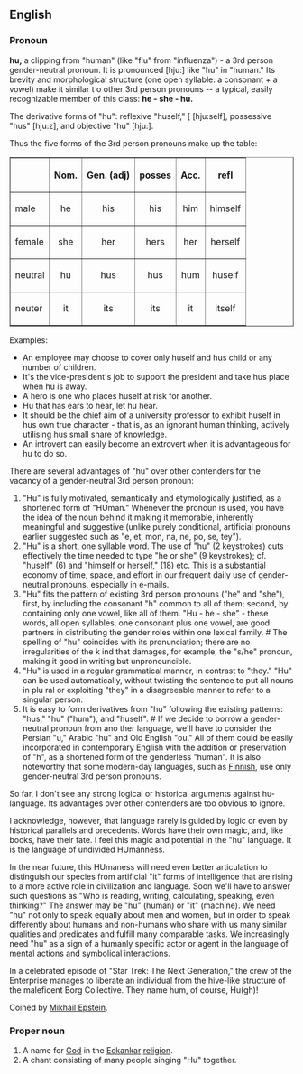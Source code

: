 ==English==
===Pronoun===
'''hu,'''  a clipping from  "human" (like "flu" from "influenza") - a 3rd person 
gender-neutral pronoun.  It is pronounced [hju:] like "hu" in "human." Its brevity and morphological structure (one open syllable: a consonant + a vowel) make it similar t o other 3rd person pronouns -- a typical, easily recognizable member of this class: '''he - she - hu.'''

The derivative forms of "hu": reflexive "huself," [ [hju:self], possessive "hus" [hju:z], and objective "hu" [hju:].

Thus the five forms of the 3rd person pronouns make up the table:

<table border="1" align="center" cellpadding="6">
<tr><td>&nbsp;</th><th>Nom.<th>Gen. (adj)</th><th>posses</th><th>Acc.<th>refl</tr>
<tr><td>male<td align="center">he<td align="center">his<td align="center">his<td align="center">him<td align="center">himself</tr>
<tr><td>female<td align="center">she<td align="center">her<td align="center">hers<td align="center">her<td align="center">herself</tr>
<tr><td>neutral<td align="center">hu<td align="center">hus<td align="center">hus<td align="center">hum<td align="center">huself</tr>
<tr><td>neuter<td align="center">it<td align="center">its<td align="center">its<td align="center">it<td align="center">itself</tr>
</table>

Examples:
*An employee may choose to cover only huself and hus child or any number of children.
*It's the vice-president's job to support the president and take hus place when hu is away.
*A hero is one who places huself at risk for another.
*Hu that has ears to hear, let hu hear.
*It should be the chief aim of a university professor to exhibit huself in hus own true character - that is, as an ignorant human thinking, actively utilising hus small share of knowledge.
*An introvert can easily become an extrovert when it is advantageous for hu to do so.

There are several advantages of "hu" over other contenders for the vacancy of a gender-neutral 3rd person pronoun:

#  "Hu" is fully motivated, semantically and etymologically justified, as a shortened form of "HUman."  Whenever the pronoun is used, you have the idea  of the noun behind it making it memorable, inherently meaningful and suggestive (unlike purely conditional, artificial pronouns earlier suggested such as "e, et, mon, na, ne, po, se, tey").
#"Hu" is a short, one syllable word. The use of "hu" (2 keystrokes) cuts effectively the time needed to type "he or she" (9 keystrokes); cf. "huself" (6)  and "himself or herself," (18) etc. This is a substantial economy of time, space, and effort in our frequent daily use of gender-neutral pronouns, especially in e-mails.
# "Hu" fits the pattern of existing 3rd person pronouns ("he" and "she"), first, by including the  consonant "h" common to all of them; second, by containing only one vowel, like all of them.  "Hu - he - she" - these words, all open syllables, one consonant plus one vowel, are good partners in distributing the gender roles within one lexical family. # The spelling of "hu" coincides with its pronunciation; there are no irregularities of the k ind that damages, for example, the "s/he" pronoun, making it good in writing but unpronouncible.
# "Hu" is used in a regular grammatical manner, in contrast to "they." "Hu" can be used automatically, without twisting the sentence to put all nouns in plu ral or exploiting "they" in a disagreeable manner to refer to a singular person.
# It is easy to form derivatives from "hu" following the existing patterns:  "hus," "hu" ("hum"), and "huself". # If we decide to borrow a gender-neutral pronoun from ano ther language, we'll have to consider the Persian "u," Arabic "hu" and Old English "ou." All of them could be easily incorporated in contemporary English with the addition or preservation of "h", as a shortened form of the genderless "human". It is also noteworthy that some modern-day languages, such as [[Finnish]], use only gender-neutral 3rd person pronouns.

So far, I don't see any strong logical or historical arguments against hu-language. Its advantages over other contenders are too obvious to ignore.

I acknowledge, however, that language rarely is guided by logic or even by historical parallels and precedents. Words have their own magic, and, like  books, have their fate. I feel this magic and potential in the "hu" language. It is the language of undivided HUmanness.

In the near future, this HUmaness will need even better articulation to distinguish our species from artificial "it" forms of intelligence that are  rising to a more active role in civilization and language. Soon we'll have to answer such questions as "Who is reading, writing, calculating, speaking, even thinking?" The answer may be "hu" (human) or "it" (machine). We need "hu" not only to speak equally about men and women, but in order to speak differently about humans and non-humans who share with us many similar qualities and predicates and fulfill many comparable tasks. We increasingly need "hu" as a sign of a humanly specific actor or agent in the language of mental actions and symbolical interactions.

In a celebrated episode of "Star Trek: The Next Generation," the crew of the Enterprise manages to liberate an individual from the hive-like structure of the maleficent Borg Collective. They name hum, of course, Hu(gh)!

Coined by [[Mikhail Epstein]].

{{protologism}}
===Proper noun===
#A name for [[God]] in the [[Eckankar]] [[religion]].
#A chant consisting of many people singing "Hu" together.